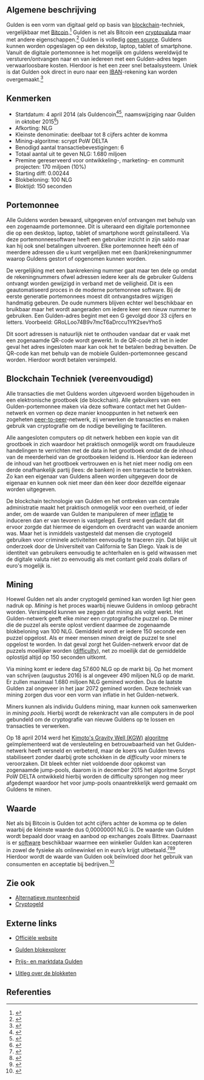 {{Infobox munteenheid
| naam = Gulden
| land = Nederland/Internationaal
| afkorting = NLG
| afbeelding = Gulden_logo.svg
| onderschrift = Gulden logo
}}

== Algemene beschrijving ==

Gulden is een vorm van digitaal geld op basis van [[blockchain]]-techniek, vergelijkbaar met [[Bitcoin]].<ref name="dezaak">{{cite web |url=http://www.dezaak.nl/584/guldencoin-mobiel-betalen-met-virtuele-nl-munt.htm |title=Guldencoin: mobiel betalen met virtuele NL-munt |publisher=De Zaak}}</ref> Gulden is net als Bitcoin een [[cryptovaluta]] maar met andere eigenschappen.<ref name="cointelegraph">{{cite web |url=https://cointelegraph.com/news/all-that-glitters-is-gulden-dutch-cryptocurrency-boasts-impressive-adoption |title=All That Glitters Is Gulden: Dutch Cryptocurrency Boasts Impressive Adoption |publisher=The Cointelegraph |language=english}}</ref> Gulden is volledig [[open source]]. Guldens kunnen worden opgeslagen op een dekstop, laptop, tablet of smartphone. Vanuit de digitale portemonnee is het mogelijk om guldens wereldwijd te versturen/ontvangen naar en van iedereen met een Gulden-adres tegen verwaarloosbare kosten. Hierdoor is het een zeer snel betaalsysteem. Uniek is dat Gulden ook direct in euro naar een [[IBAN]]-rekening kan worden overgemaakt.<ref name="">{{cite web |url=http://www.onemorething.nl/2016/06/gulden-als-virtuele-munt-met-app |title=De Gulden is terug als virtuele munt |publisher=One More Thing}}</ref>


== Kenmerken ==

* Startdatum: 4 april 2014 (als Guldencoin<ref name="cryptocoinsnews">{{cite web |url=https://www.cryptocoinsnews.com/guldencoin-gains-widespread-acceptance-netherlands/ |title=Guldencoin Gains Widespread Acceptance In The Netherlands |publisher=cryptocoinsnews |language=english}}</ref><ref name="piratenpartij">{{cite web |url=https://piratenpartij.nl/piratenpartij-accepteert-donaties-in-guldencoin/ Piratenpartij |title=accepteert donaties in Guldencoin |publisher=Piratenpartij}}</ref>, naamswijziging naar Gulden in oktober 2015<ref name="">{{cite web |url=https://www.parool.nl/amsterdam/internet-koopt-zich-wild-aan-de-gulden-van-deze-amsterdammer~a4397778/ Internet koopt zich wild aan de Gulden van deze Amsterdammer |publisher=Het Parool}}</ref>)
* Afkorting: NLG
* Kleinste denominatie: deelbaar tot 8 cijfers achter de komma
* Mining-algoritme: scrypt PoW DELTA
* Benodigd aantal transactiebevestigingen: 6
* Totaal aantal uit te geven NLG: 1.680 miljoen
* Premine gereserveerd voor ontwikkeling-, marketing- en communit projecten: 170 miljoen (10%)
* Starting diff: 0.00244
* Blokbeloning: 100 NLG
* Bloktijd: 150 seconden


== Portemonnee ==

Alle Guldens worden bewaard, uitgegeven en/of ontvangen met behulp van een zogenaamde portemonnee. Dit is uiteraard een digitale portemonnee die op een desktop, laptop, tablet of smartphone wordt geïnstalleerd. Via deze portemonneesoftware heeft een gebruiker inzicht in zijn saldo maar kan hij ook snel betalingen uitvoeren. Elke portemonnee heeft één of meerdere adressen die u kunt vergelijken met een (bank)rekeningnummer waarop Guldens gestort of opgenomen kunnen worden.

De vergelijking met een bankrekening nummer gaat maar ten dele op omdat de rekeningnummers ofwel adressen iedere keer als de gebruiker Guldens ontvangt worden gewijzigd in verband met de veiligheid. Dit is een geautomatiseerd proces in de moderne portemonnee software. Bij de eerste generatie portemonnees moest dit ontvangstadres wijzigen handmatig gebeuren. De oude nummers blijven echter wel beschikbaar en bruikbaar maar het wordt aangeraden om iedere keer een nieuw nummer te gebruiken. Een Gulden-adres begint met een G gevolgd door 33 cijfers en letters. Voorbeeld: GRoLLoo74B9v7mcT6aDrccu1YK2sevYhoS

Dit soort adressen is natuurlijk niet te onthouden vandaar dat er vaak met een zogenaamde QR-code wordt gewerkt. In de QR-code zit het in ieder geval het adres ingesloten maar kan ook het te betalen bedrag bevatten. De QR-code kan met behulp van de mobiele Gulden-portemonnee gescand worden. Hierdoor wordt betalen versimpeld.


== Blockchain Techniek (vereenvoudigd) ==

Alle transacties die met Guldens worden uitgevoerd worden bijgehouden in een elektronische grootboek (de blockchain). Alle gebruikers van een Gulden-portemonnee maken via deze software contact met het Gulden-netwerk en vormen op deze manier knooppunten in het netwerk een zogeheten [[peer-to-peer]]-netwerk, zij verwerken de transacties en maken gebruik van cryptografie om de nodige beveiliging te faciliteren.

Alle aangesloten computers op dit netwerk hebben een kopie van dit grootboek in zich waardoor het praktisch onmogelijk wordt om frauduleuze handelingen te verrichten met de data in het grootboek omdat de de inhoud van de meerderheid van de grootboeken leidend is. Hierdoor kan iedereen de inhoud van het grootboek vertrouwen en is het niet meer nodig om een derde onafhankelijk partij (lees: de banken) in een transactie te betrekken. Zo kan een eigenaar van Guldens alleen worden uitgegeven door de eigenaar en kunnen ook niet meer dan één keer door dezelfde eigenaar worden uitgegeven.

De blockchain technologie van Gulden en het ontbreken van centrale administratie maakt het praktisch onmogelijk voor een overheid, of ieder ander, om de waarde van Gulden te manipuleren of meer [[inflatie]] te induceren dan er van tevoren is vastgelegd. Eerst werd gedacht dat dit ervoor zorgde dat hiermee de eigendom en overdracht van waarde anoniem was. Maar het is inmiddels vastgesteld dat mensen die cryptogeld gebruiken voor criminele activiteiten eenvoudig te traceren zijn. Dat blijkt uit onderzoek door de Universiteit van California te San Diego. Vaak is de identiteit van gebruikers eenvoudig te achterhalen en is geld witwassen met de digitale valuta niet zo eenvoudig als met contant geld zoals dollars of euro's mogelijk is.


== Mining ==

Hoewel Gulden net als ander cryptogeld gemined kan worden ligt hier geen nadruk op. ''Mining'' is het proces waarbij nieuwe Guldens in omloop gebracht worden. Versimpeld kunnen we zeggen dat mining als volgt werkt. Het Gulden-netwerk geeft elke ''miner'' een cryptografische puzzel op. De miner die de puzzel als eerste oplost verdient daarmee de zogenaamde blokbeloning van 100 NLG. Gemiddeld wordt er iedere 150 seconde een puzzel opgelost. Als er meer mensen ''minen'' dreigt de puzzel te snel opgelost te worden. In dat geval zorgt het Gulden-netwerk ervoor dat de puzzels moeilijker worden ([[dificulty|difficulty]]), net zo moeilijk dat de gemiddelde oplostijd altijd op 150 seconden uitkomt.

Via mining komt er iedere dag 57.600 NLG op de markt bij. Op het moment van schrijven (augustus 2016) is al ongeveer 490 miljoen NLG op de markt. Er zullen maximaal 1.680 miljoen NLG gemined worden. Dus de laatste Gulden zal ongeveer in het jaar 2072 gemined worden. Deze techniek van mining zorgen dus voor een vorm van inflatie in het Gulden-netwerk.

Miners kunnen als individu Guldens mining, maar kunnen ook samenwerken in ''mining pools''. Hierbij wordt de rekenkracht van alle computers in de pool gebundeld om de cryptografie van nieuwe Guldens op te lossen en transacties te verwerken.

Op 18 april 2014 werd het [http://cryptocurrency.wikia.com/wiki/Kimoto_Gravity_Well Kimoto's Gravity Well (KGW)] [[algoritme]] geïmplementeerd wat de versleuteling en betrouwbaarheid van het Gulden-netwerk heeft versneld en verbeterd, maar de koers van Gulden tevens stabiliseert zonder daarbij grote schokken in de ''difficulty'' voor miners te veroorzaken. Dit bleek echter niet voldoende door opkomst van zogenaamde jump-pools, daarom is in december 2015 het algoritme Scrypt PoW DELTA ontwikkeld hierbij worden de difficulty sprongen nog meer afgedempt waardoor het voor jump-pools onaantrekkelijk werd gemaakt om Guldens te minen.


== Waarde ==

Net als bij Bitcoin is Gulden tot acht cijfers achter de komma op te delen waarbij de kleinste waarde dus 0,00000001 NLG is. De waarde van Gulden wordt bepaald door vraag en aanbod op exchanges zoals Bittrex. Daarnaast is er [[software]] beschikbaar waarmee een winkelier Gulden kan accepteren in zowel de fysieke als onlinewinkel en in euro’s krijgt uitbetaald.<ref name=emerce">{{cite web |url=https://www.emerce.nl/wire/betalen-digitale-gulden-rukt-nederland |title=Betalen met digitale Gulden rukt op in Nederland |publisher=Emerce}}</ref><ref name="at5">{{cite web |url=http://www.at5.nl/artikelen/131523/patatje-sat-betalen-met-de-guldencoin |title=Patatje saté betalen met de 'Guldencoin' |publisher=AT5}}</ref><ref name="">{{cite web |url=https://www.sportnext.nl/samenwerking_footgolf_en_gulden_partnership_van_de_toekomst/ |title=Samenwerking FootGolf en digitaal betaalmiddel Gulden; partnership van de toekomst? |publisher=SPORTNEXT}}</ref> Hierdoor wordt de waarde van Gulden ook beïnvloed door het gebruik van consumenten en acceptatie bij bedrijven.<ref name="accountancyvanmorgen">{{cite web |url=http://www.accountancyvanmorgen.nl/2016/08/11/5-vragen-en-antwoorden-fintech-en-accountant/ |title=Artikel over cryptocurrency en Gulden |publisher=AccountancyVanmorgen}}</ref>


== Zie ook ==

*[[Alternatieve munteenheid]]
*[[Cryptogeld]]


== Externe links ==

* [https://gulden.com/nl/ Officiële website]
* {{en}} [https://chainz.cryptoid.info/nlg/ Gulden blokexplorer]
* {{en}} [https://coinmarketcap.com/currencies/gulden/ Prijs- en marktdata Gulden]
* [https://www.youtube.com/watch?v=gKC2oelL878 Uitleg over de blokketen]


== Referenties ==

{{reflist}}

